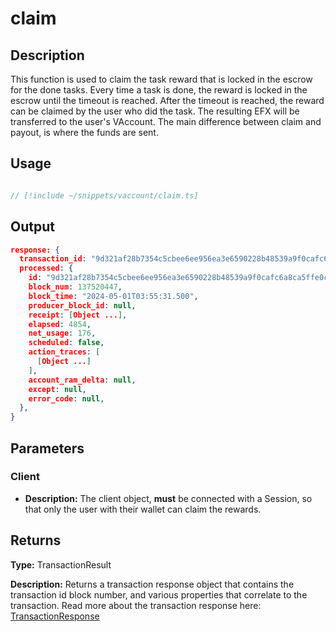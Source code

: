 # claim

## Description

This function is used to claim the task reward that is locked in the escrow for the done tasks.
Every time a task is done, the reward is locked in the escrow until the timeout is reached.
After the timeout is reached, the reward can be claimed by the user who did the task.
The resulting EFX will be transferred to the user's VAccount.
The main difference between claim and payout, is where the funds are sent.

## Usage

```ts twoslash

// [!include ~/snippets/vaccount/claim.ts]
```

## Output

```json
response: {
  transaction_id: "9d321af28b7354c5cbee6ee956ea3e6590228b48539a9f0cafc6a8ca5ffe0ca2",
  processed: {
    id: "9d321af28b7354c5cbee6ee956ea3e6590228b48539a9f0cafc6a8ca5ffe0ca2",
    block_num: 137520447,
    block_time: "2024-05-01T03:55:31.500",
    producer_block_id: null,
    receipt: [Object ...],
    elapsed: 4854,
    net_usage: 176,
    scheduled: false,
    action_traces: [
      [Object ...]
    ],
    account_ram_delta: null,
    except: null,
    error_code: null,
  },
}
```

## Parameters

### Client
- **Description:** The client object, **must** be connected with a Session, so that only the user with their wallet can claim the rewards.

## Returns

**Type:**  TransactionResult 

**Description:** 
Returns a transaction response object that contains the transaction id block number, and various properties that correlate to the transaction.
Read more about the transaction response here: [TransactionResponse](/docs/glossary/types#transaction-result)


